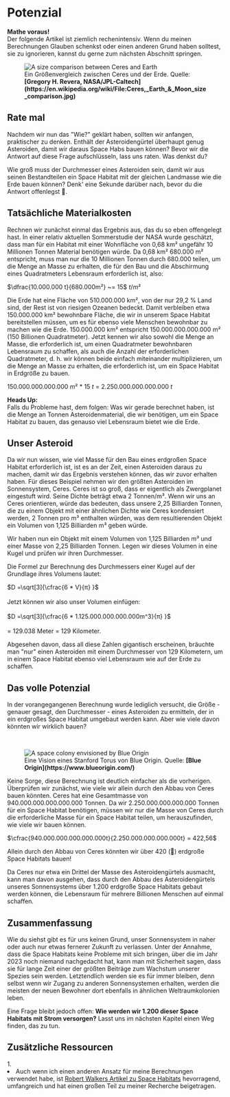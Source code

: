 
# Potenzial

<Callout type="warning" emoji="🧮">
  <strong>Mathe voraus!</strong><br />Der folgende Artikel ist ziemlich rechenintensiv. Wenn du meinen Berechnungen Glauben schenkst oder einen anderen Grund haben solltest, sie zu ignorieren, kannst du gerne zum nächsten Abschnitt springen.
</Callout>

<br/>
<figure>
<Image src={require(".//../../../resources/images/ceres.png")} alt="A size comparison between Ceres and Earth" />
<figcaption style={{ color: "rgb(156, 156, 156)", fontSize: "14px", marginTop: "2px" }}>Ein Größenvergleich zwischen Ceres und der Erde. Quelle: <strong>[Gregory H. Revera, NASA/JPL-Caltech](https://en.wikipedia.org/wiki/File:Ceres,_Earth_&_Moon_size_comparison.jpg)</strong></figcaption>
</figure>

## Rate mal

Nachdem wir nun das "Wie?" geklärt haben, sollten wir anfangen, praktischer zu denken. Enthält der Asteroidengürtel überhaupt genug Asteroiden, damit wir daraus Space Habs bauen können? Bevor wir die Antwort auf diese Frage aufschlüsseln, lass uns raten. Was denkst du?

Wie groß muss der Durchmesser eines Asteroiden sein, damit wir aus seinen Bestandteilen ein Space Habitat mit der gleichen Landmasse wie die Erde bauen können? Denk' eine Sekunde darüber nach, bevor du die Antwort offenlegst 🤔.

<Spoiler headline="Einen Durchmesser von 129 Kilometer!" content="Schauen wir uns nun an, wie viel Masse wir tatsächlich an Asteroiden haben, um zu bestimmen, wie viele dieser erdgroßen Habitate wir bauen könnten." />

## Tatsächliche Materialkosten
Rechnen wir zunächst einmal das Ergebnis aus, das du so eben offengelegt hast. In einer relativ aktuellen Sommerstudie der NASA wurde geschätzt, dass man für ein Habitat mit einer Wohnfläche von 0,68 km² ungefähr 10 Millionen Tonnen Material benötigen würde. Da 0,68 km² 680.000 m² entspricht, muss man nur die 10 Millionen Tonnen durch 680.000 teilen, um die Menge an Masse zu erhalten, die für den Bau und die Abschirmung eines Quadratmeters Lebensraum erforderlich ist, also: <br />

$\dfrac{10.000.000 t}{680.000m²} ~= 15$ $t/m²$

Die Erde hat eine Fläche von 510.000.000 km², von der nur 29,2 % Land sind, der Rest ist von riesigen Ozeanen bedeckt. Damit verbleiben etwa 150.000.000 km² bewohnbare Fläche, die wir in unserem Space Habitat bereitstellen müssen, um es für ebenso viele Menschen bewohnbar zu machen wie die Erde. 150.000.000 km² entspricht 150.000.000.000.000 m² (150 Billionen Quadratmeter). Jetzt kennen wir also sowohl die Menge an Masse, die erforderlich ist, um einen Quadratmeter bewohnbaren Lebensraum zu schaffen, als auch die Anzahl der erforderlichen Quadratmeter, d. h. wir können beide einfach miteinander multiplizieren, um die Menge an Masse zu erhalten, die erforderlich ist, um ein Space Habitat in Erdgröße zu bauen.

$150.000.000.000.000$ $m²$ $*$ $15$ $t$ = $2.250.000.000.000.000$ $t$

<Callout type="info" emoji="📘">
  <strong>Heads Up:</strong><br />Falls du Probleme hast, dem folgen: Was wir gerade berechnet haben, ist die Menge an Tonnen Asteroidenmaterial, die wir benötigen, um ein Space Habitat zu bauen, das genauso viel Lebensraum bietet wie die Erde.
</Callout>

## Unser Asteroid
Da wir nun wissen, wie viel Masse für den Bau eines erdgroßen Space Habitat erforderlich ist, ist es an der Zeit, einen Asteroiden daraus zu machen, damit wir das Ergebnis verstehen können, das wir zuvor erhalten haben. Für dieses Beispiel nehmen wir den größten Asteroiden im Sonnensystem, Ceres. Ceres ist so groß, dass er eigentlich als Zwergplanet eingestuft wird. Seine Dichte beträgt etwa 2 Tonnen/m³. Wenn wir uns an Ceres orientieren, würde das bedeuten, dass unsere 2,25 Billiarden Tonnen, die zu einem Objekt mit einer ähnlichen Dichte wie Ceres kondensiert werden, 2 Tonnen pro m³ enthalten würden, was dem resultierenden Objekt ein Volumen von 1,125 Billiarden m³ geben würde.

Wir haben nun ein Objekt mit einem Volumen von 1,125 Billiarden m³ und einer Masse von 2,25 Billiarden Tonnen. Legen wir dieses Volumen in eine Kugel und prüfen wir ihren Durchmesser. 

Die Formel zur Berechnung des Durchmessers einer Kugel auf der Grundlage ihres Volumens lautet: 

$D =\sqrt[3]{\cfrac{6 * V}{π} }$ <br /> <br />
Jetzt können wir also unser Volumen einfügen: <br /> <br />
$D =\sqrt[3]{\cfrac{6 * 1.125.000.000.000.000m^3}{π} }$ <br /> <br />
= 129.038 Meter = 129 Kilometer. 

Abgesehen davon, dass all diese Zahlen gigantisch erscheinen, bräuchte man "nur" einen Asteroiden mit einem Durchmesser von 129 Kilometern, um in einem Space Habitat ebenso viel Lebensraum wie auf der Erde zu schaffen.

## Das volle Potenzial
In der vorangegangenen Berechnung wurde lediglich versucht, die Größe - genauer gesagt, den Durchmesser - eines Asteroiden zu ermitteln, der in ein erdgroßes Space Habitat umgebaut werden kann. Aber wie viele davon könnten wir wirklich bauen?

<br/>
<figure>
<Image src={require(".//../../../resources/images/colonyfive.png")} alt="A space colony envisioned by Blue Origin" />
<figcaption style={{ color: "rgb(156, 156, 156)", fontSize: "14px", marginTop: "2px" }}>Eine Vision eines Stanford Torus von Blue Origin. Quelle: <strong>[Blue Origin](https://www.blueorigin.com/)</strong></figcaption>
</figure>

Keine Sorge, diese Berechnung ist deutlich einfacher als die vorherigen. Überprüfen wir zunächst, wie viele wir allein durch den Abbau von Ceres bauen könnten. Ceres hat eine Gesamtmasse von 940.000.000.000.000.000 Tonnen. Da wir 2.250.000.000.000.000 Tonnen für ein Space Habitat benötigen, müssen wir nur die Masse von Ceres durch die erforderliche Masse für ein Space Habitat teilen, um herauszufinden, wie viele wir bauen können.

$\cfrac{940.000.000.000.000.000t}{2.250.000.000.000.000t} = 422,56$

Allein durch den Abbau von Ceres könnten wir über 420 (🥦) erdgroße Space Habitats bauen! 

Da Ceres nur etwa ein Drittel der Masse des Asteroidengürtels ausmacht, kann man davon ausgehen, dass durch den Abbau des Asteroidengürtels unseres Sonnensystems über 1.200 erdgroße Space Habitats gebaut werden können, die Lebensraum für mehrere Billionen Menschen auf einmal schaffen. 

## Zusammenfassung
Wie du siehst gibt es für uns keinen Grund, unser Sonnensystem in naher oder auch nur etwas fernerer Zukunft zu verlassen. Unter der Annahme, dass die Space Habitats keine Probleme mit sich bringen, über die im Jahr 2023 noch niemand nachgedacht hat, kann man mit Sicherheit sagen, dass sie für lange Zeit einer der größten Beiträge zum Wachstum unserer Spezies sein werden. Letztendlich werden sie es für immer bleiben, denn selbst wenn wir Zugang zu anderen Sonnensystemen erhalten, werden die meisten der neuen Bewohner dort ebenfalls in ähnlichen Weltraumkolonien leben.

Eine Frage bleibt jedoch offen: <strong>Wie werden wir 1.200 dieser Space Habitats mit Strom versorgen?</strong> Lasst uns im nächsten Kapitel einen Weg finden, das zu tun.


## Zusätzliche Ressourcen
<AdditionalResources>
  <div>
    <span>1. </span><li>Auch wenn ich einen anderen Ansatz für meine Berechnungen verwendet habe, ist <a href="http://www.science20.com/robert_inventor/blog/asteroid_resources_could_create_space_habs_trillions_land_area_thousand_earths-116541" target="_blank">Robert Walkers Artikel zu Space Habitats</a> hevorragend, umfangreich und hat einen großen Teil zu meiner Recherche beigetragen.</li>
  </div>
</AdditionalResources>


<Analytics />